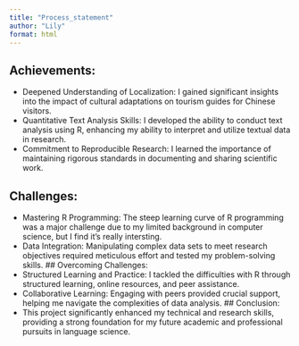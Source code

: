 ```yaml
---
title: "Process_statement"
author: "Lily"
format: html
---
```


## Achievements:
- Deepened Understanding of Localization: I gained significant insights into the impact of cultural adaptations on tourism guides for Chinese visitors.
- Quantitative Text Analysis Skills: I developed the ability to conduct text analysis using R, enhancing my ability to interpret and utilize textual data in research.
- Commitment to Reproducible Research: I learned the importance of maintaining rigorous standards in documenting and sharing scientific work.

## Challenges:
- Mastering R Programming: The steep learning curve of R programming was a major challenge due to my limited background in computer science, but I find it's really intersting. 
- Data Integration: Manipulating complex data sets to meet research objectives required meticulous effort and tested my problem-solving skills.
## Overcoming Challenges:
- Structured Learning and Practice: I tackled the difficulties with R through structured learning, online resources, and peer assistance.
- Collaborative Learning: Engaging with peers provided crucial support, helping me navigate the complexities of data analysis.
## Conclusion:
- This project significantly enhanced my technical and research skills, providing a strong foundation for my future academic and professional pursuits in language science.
